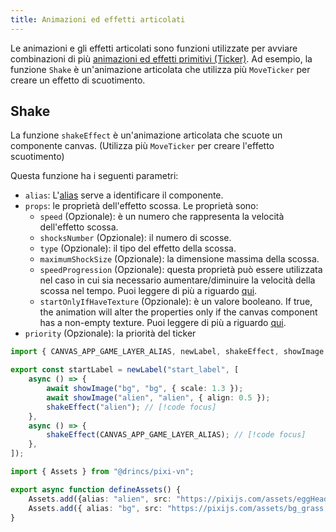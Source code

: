 ```yaml
---
title: Animazioni ed effetti articolati
---
```


Le animazioni e gli effetti articolati sono funzioni utilizzate per avviare combinazioni di più [animazioni ed effetti primitivi (Ticker)](/start/canvas-tickers). Ad esempio, la funzione `Shake` è un'animazione articolata che utilizza più `MoveTicker` per creare un effetto di scuotimento.

## Shake

La funzione `shakeEffect` è un'animazione articolata che scuote un componente canvas. (Utilizza più `MoveTicker` per creare l'effetto scuotimento)

Questa funzione ha i seguenti parametri:

- `alias`: L'[alias](/start/canvas-alias) serve a identificare il componente.
- `props`: le proprietà dell'effetto scossa. Le proprietà sono:
  - `speed` (Opzionale): è un numero che rappresenta la velocità dell'effetto scossa.
  - `shocksNumber` (Opzionale): il numero di scosse.
  - `type` (Opzionale): il tipo del effetto della scossa.
  - `maximumShockSize` (Opzionale): la dimensione massima della scossa.
  - `speedProgression` (Opzionale): questa proprietà può essere utilizzata nel caso in cui sia necessario aumentare/diminuire la velocità della scossa nel tempo. Puoi leggere di più a riguardo [qui](/start/canvas-tickers#speed-progression-property).
  - `startOnlyIfHaveTexture` (Opzionale): è un valore booleano. If true, the animation will alter the properties only if the canvas component has a non-empty texture. Puoi leggere di più a riguardo [qui](/start/canvas-tickers#start-only-if-have-texture-property).
- `priority` (Opzionale): la priorità del ticker

```ts tab="labels/startLabel.ts"
import { CANVAS_APP_GAME_LAYER_ALIAS, newLabel, shakeEffect, showImage } from "@drincs/pixi-vn";

export const startLabel = newLabel("start_label", [
    async () => {
        await showImage("bg", "bg", { scale: 1.3 });
        await showImage("alien", "alien", { align: 0.5 });
        shakeEffect("alien"); // [!code focus]
    },
    async () => {
        shakeEffect(CANVAS_APP_GAME_LAYER_ALIAS); // [!code focus]
    },
]);
```

```ts tab="utils/defineAssets.ts"
import { Assets } from "@drincs/pixi-vn";

export async function defineAssets() {
    Assets.add({alias: "alien", src: "https://pixijs.com/assets/eggHead.png" });
    Assets.add({ alias: "bg", src: "https://pixijs.com/assets/bg_grass.jpg" });
}
```

<Sandbox
  template="q2nhhq"
  entry="/src/labels/startLabel.ts,/src/utils/assets-utility.ts"
/>
